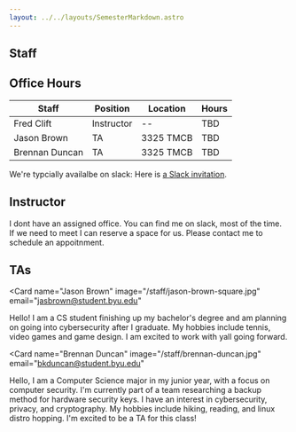 ```yaml
---
layout: ../../layouts/SemesterMarkdown.astro
---
```



<article
    class="prose prose-blockquote:not-italic prose-blockquote:font-normal prose-blockquote:text-base prose-blockquote:bg-blue-200 prose-blockquote:border-l-0 prose-blockquote:px-4 prose-blockquote:py-1 prose-blockquote:rounded-lg pb-8 text-lg">

# Staff

## Office Hours

| Staff          | Position   | Location  | Hours |
| -------------- | ---------- | --------- | ----- |
| Fred Clift     | Instructor | --        | TBD   |
| Jason Brown    | TA         | 3325 TMCB | TBD   |
| Brennan Duncan | TA         | 3325 TMCB | TBD   |

We're typcially availalbe on slack:  Here is [a Slack invitation](https://join.slack.com/t/byucs465winter2025/shared_invite/zt-2x89o5fl3-8Z57YpCqaGAzUeh94m0OjQ).

## Instructor

<Card name="Fred Clift" image="/staff/fred_clift.jpg" email="fred@clift.org">
  I dont have an assigned office. You can find me on slack, most of the time.  
  If we need to meet I can reserve a space for us.  Please contact me to 
  schedule an appoitnment.
</Card>

## TAs

<Card
  name="Jason Brown"
  image="/staff/jason-brown-square.jpg"
  email="jasbrown@student.byu.edu"
>
  Hello! I am a CS student finishing up my bachelor's degree and am planning on
  going into cybersecurity after I graduate. My hobbies include tennis, video
  games and game design. I am excited to work with yall going forward.
</Card>

<Card
  name="Brennan Duncan"
  image="/staff/brennan-duncan.jpg"
  email="bkduncan@student.byu.edu"
>
  Hello, I am a Computer Science major in my junior year, with a focus on
  computer security. I'm currently part of a team researching a backup method
  for hardware security keys. I have an interest in cybersecurity, privacy, and
  cryptography. My hobbies include hiking, reading, and linux distro hopping.
  I'm excited to be a TA for this class!
</Card>

</article>
